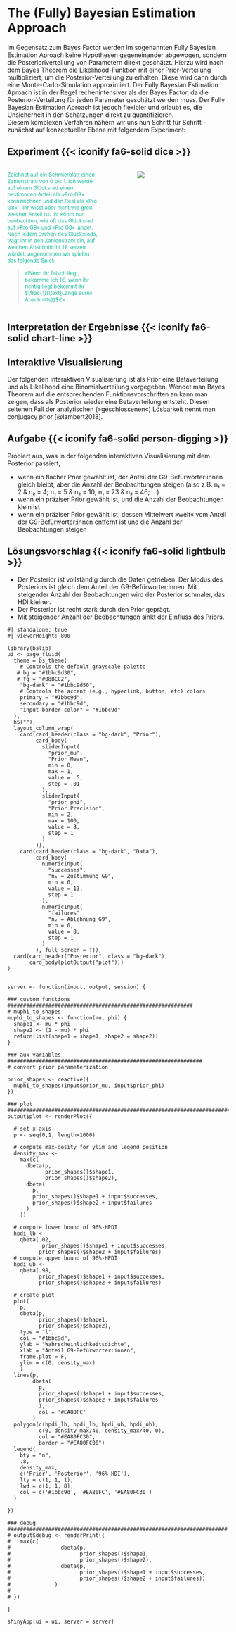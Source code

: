 # The (Fully) Bayesian Estimation Approach
Im Gegensatz zum Bayes Factor werden im sogenannten Fully Bayesian Estimation Aproach keine Hypothesen gegeneinander abgewogen, sondern die Posterioriverteilung von Parametern direkt geschätzt. Hierzu wird nach dem Bayes Theorem die Likelihood-Funktion mit einer Prior-Verteilung multipliziert, um die Posterior-Verteilung zu erhalten. Diese wird dann durch eine Monte-Carlo-Simulation approximiert. Der Fully Bayesian Estimation Aproach ist in der Regel rechenintensiver als der Bayes Factor, da die Posterior-Verteilung für jeden Parameter geschätzt werden muss. Der Fully Bayesian Estimation Aproach ist jedoch flexibler und erlaubt es, die Unsicherheit in den Schätzungen direkt zu quantifizieren.  
Diesem komplexen Verfahren nähern wir uns nun Schritt für Schritt - zunächst auf konzeptueller Ebene mit folgendem Experiment:

::: {.panel-tabset}

## Experiment {{< iconify fa6-solid dice >}}

:::: {.columns}

::: {.column width='45%'}
[Zeichnet auf ein Schmierblatt einen Zahlenstrahl von 0 bis 1. Ich werde auf einem Glücksrad einen bestimmten Anteil als »Pro G9« kennzeichnen und den Rest als »Pro G8« - ihr wisst aber nicht wie groß welcher Anteil ist. Ihr könnt nur beobachten, wie oft das Glücksrad auf »Pro G9« und »Pro G8« landet. Nach jedem Drehen des Glücksrads, tragt ihr in den Zahlenstrahl ein, auf welchen Abschnitt ihr 1€ setzen würdet, angenommen wir spielen das folgende Spiel:]{style="color: #1bbc9d; font-size: .85em;"}

> [»Wenn ihr falsch liegt, bekomme ich 1€, wenn ihr richtig liegt bekommt ihr $\frac{1}{\text{Länge eures Abschnitts}}$€«.]{style="color: #1bbc9d; font-size: .85em;"}
:::

::: {.column width='10%'}

:::

::: {.column width='45%'}
![](img/Elicitation.png){}
:::

::::

## Interpretation der Ergebnisse {{< iconify fa6-solid chart-line >}}

::: 

## Interaktive Visualisierung
Der folgenden interaktiven Visualisierung ist als Prior eine Betaverteilung und als Likelihood eine Binomialverteilung vorgegeben. Wendet man Bayes Theorem auf die entsprechenden Funktionsvorschriften an kann man zeigen, dass als Posterior wieder eine Betaverteilung entsteht. Diesen seltenen Fall der analytischen (»geschlossenen«) Lösbarkeit nennt man conjugacy prior [@lambert2018].

::: {.panel-tabset}

## Aufgabe {{< iconify fa6-solid person-digging >}}
Probiert aus, was in der folgenden interaktiven Visualisierung mit dem Posterior passiert,

* wenn ein flacher Prior gewählt ist, der Anteil der G9-Befürworter:innen gleich bleibt, aber die Anzahl der Beobachtungen steigen (also z.B. n₁ = 2 & n₂ = 4; n₁ = 5 & n₂ = 10; n₁ = 23 & n₂ = 46; ...)
* wenn ein präziser Prior gewählt ist, und die Anzahl der Beobachtungen klein ist
* wenn ein präziser Prior gewählt ist, dessen Mittelwert »weit« vom Anteil der G9-Befürworter:innen entfernt ist und die Anzahl der Beobachtungen steigen


## Lösungsvorschlag {{< iconify fa6-solid lightbulb >}}
* Der Posterior ist vollständig durch die Daten getrieben. Der Modus des Posteriors ist gleich dem Anteil der G9-Befürworter:innen. Mit steigender Anzahl der Beobachtungen wird der Posterior schmaler, das HDI kleiner.
* Der Posterior ist recht stark durch den Prior geprägt. 
* Mit steigender Anzahl der Beobachtungen sinkt der Einfluss des Priors.

:::

```shinylive-r
#| standalone: true
#| viewerHeight: 800

library(bslib)
ui <- page_fluid(
  theme = bs_theme(
    # Controls the default grayscale palette
   # bg = "#1bbc9d30",
   # fg = "#B8BCC2",
    "bg-dark" = "#1bbc9d50",
    # Controls the accent (e.g., hyperlink, button, etc) colors
    primary = "#1bbc9d",
    secondary = "#1bbc9d",
    "input-border-color" = "#1bbc9d"
  ),
  h5(""),
  layout_column_wrap(
    card(card_header(class = "bg-dark", "Prior"),
         card_body(
           sliderInput(
             "prior_mu",
             "Prior Mean",
             min = 0,
             max = 1,
             value = .5,
             step = .01
           ),
           sliderInput(
             "prior_phi",
             "Prior Precision",
             min = 2,
             max = 100,
             value = 3,
             step = 1
           )
         )),
    card(card_header(class = "bg-dark", "Data"),
         card_body(
           numericInput(
             "successes",
             "n₁ = Zustimmung G9",
             min = 0,
             value = 13,
             step = 1
           ),
           numericInput(
             "failures",
             "n₂ = Ablehnung G9",
             min = 0,
             value = 8,
             step = 1
           )
         ), full_screen = T)), 
  card(card_header("Posterior", class = "bg-dark"),
       card_body(plotOutput("plot")))
)


server <- function(input, output, session) {
  
### custom functions ###########################################################
# muphi_to_shapes 
muphi_to_shapes <- function(mu, phi) {
  shape1 <- mu * phi
  shape2 <- (1 - mu) * phi
  return(list(shape1 = shape1, shape2 = shape2))
}

### aux variables ##############################################################
# convert prior parameterization

prior_shapes <- reactive({
  muphi_to_shapes(input$prior_mu, input$prior_phi)
})

### plot #######################################################################
output$plot <- renderPlot({
  
  # set x-axis
  p <- seq(0,1, length=1000)
  
  # compute max-desity for ylim and legend position
  density_max <-
    max(c(
      dbeta(p,
            prior_shapes()$shape1,
            prior_shapes()$shape2),
      dbeta(
        p,
        prior_shapes()$shape1 + input$successes,
        prior_shapes()$shape2 + input$failures
      )
    ))
  
  # compute lower bound of 96%-HPDI
  hpdi_lb <-
    qbeta(.02,
           prior_shapes()$shape1 + input$successes,
          prior_shapes()$shape2 + input$failures)
  # compute upper bound of 96%-HPDI
  hpdi_ub <-
    qbeta(.98,
          prior_shapes()$shape1 + input$successes,
          prior_shapes()$shape2 + input$failures)
  
  # create plot
  plot(
    p,
    dbeta(p,
          prior_shapes()$shape1,
          prior_shapes()$shape2),
    type = 'l',
    col = "#1bbc9d",
    ylab = "Wahrscheinlichkeitsdichte",
    xlab = "Anteil G9-Befürworter:innen",
    frame.plot = F,
    ylim = c(0, density_max)
    )
  lines(p,
        dbeta(
          p,
          prior_shapes()$shape1 + input$successes,
          prior_shapes()$shape2 + input$failures
          ),
          col = '#EA80FC'
        )
  polygon(c(hpdi_lb, hpdi_lb, hpdi_ub, hpdi_ub),
          c(0, density_max/40, density_max/40, 0),
          col = "#EA80FC30",
          border = "#EA80FC00")
  legend(
    bty = "n",
    .8,
    density_max,
    c('Prior', 'Posterior', '96% HDI'),
    lty = c(1, 1, 1),
    lwd = c(1, 1, 8),
    col = c('#1bbc9d', '#EA80FC', '#EA80FC30')
  )

})

### debug ######################################################################
# output$debug <- renderPrint({
#   max(c(
#                dbeta(p, 
#                      prior_shapes()$shape1, 
#                      prior_shapes()$shape2),
#                dbeta(p, 
#                      prior_shapes()$shape1 + input$successes, 
#                      prior_shapes()$shape2 + input$failures))
#              )
#              
# })

}

shinyApp(ui = ui, server = server)
```